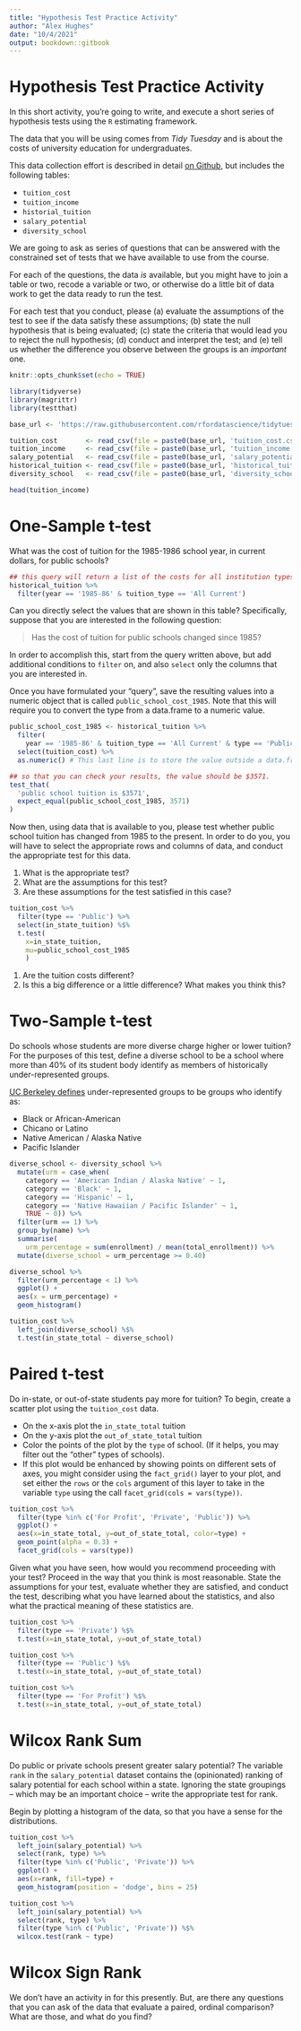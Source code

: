 ```yaml
---
title: "Hypothesis Test Practice Activity"
author: "Alex Hughes"
date: "10/4/2021"
output: bookdown::gitbook
---
```


# Hypothesis Test Practice Activity

In this short activity, you're going to write, and execute a short series of hypothesis tests using the `R` estimating framework. 

The data that you will be using comes from *Tidy Tuesday* and is about the costs of university education for undergraduates. 

This data collection effort is described in detail [on Github](https://github.com/rfordatascience/tidytuesday/blob/master/data/2020/2020-03-10/readme.md#tuition_costcsv), but includes the following tables: 

- `tuition_cost`
- `tuition_income` 
- `historial_tuition` 
- `salary_potential` 
- `diversity_school` 

We are going to ask as series of questions that can be answered with the constrained set of tests that we have available to use from the course. 

For each of the questions, the data *is* available, but you might have to join a table or two, recode a variable or two, or otherwise do a little bit of data work to get the data ready to run the test. 

For each test that you conduct, please (a) evaluate the assumptions of the test to see if the data satisfy these assumptions; (b) state the null hypothesis that is being evaluated; (c) state the criteria that would lead you to reject the null hypothesis; (d) conduct and interpret the test; and (e) tell us whether the difference you observe between the groups is an *important* one. 

```r
knitr::opts_chunk$set(echo = TRUE)
```

```r
library(tidyverse)
library(magrittr)
library(testthat)
```

```r
base_url <- 'https://raw.githubusercontent.com/rfordatascience/tidytuesday/master/data/2020/2020-03-10/'

tuition_cost       <- read_csv(file = paste0(base_url, 'tuition_cost.csv'))
tuition_income     <- read_csv(file = paste0(base_url, 'tuition_income.csv'))
salary_potential   <- read_csv(file = paste0(base_url, 'salary_potential.csv'))
historical_tuition <- read_csv(file = paste0(base_url, 'historical_tuition.csv'))
diversity_school   <- read_csv(file = paste0(base_url, 'diversity_school.csv'))
```
```r
head(tuition_income)
```

# One-Sample t-test 

What was the cost of tuition for the 1985-1986 school year, in current dollars, for public schools? 

```r
## this query will return a list of the costs for all institution types. 
historical_tuition %>% 
  filter(year == '1985-86' & tuition_type == 'All Current')
```

Can you directly select the values that are shown in this table? Specifically, suppose that you are interested in the following question: 

> Has the cost of tuition for public schools changed since 1985? 

In order to accomplish this, start from the query written above, but add additional conditions to `filter` on, and also `select` only the columns that you are interested in. 

Once you have formulated your "query", save the resulting values into a numeric object that is called `public_school_cost_1985`. Note that this will require you to convert the type from a data.frame to a numeric value. 

```r
public_school_cost_1985 <- historical_tuition %>% 
  filter(
    year == '1985-86' & tuition_type == 'All Current' & type == 'Public') %>% 
  select(tuition_cost) %>% 
  as.numeric() # This last line is to store the value outside a data.frame.
```

```r
## so that you can check your results, the value should be $3571.
test_that(
  'public school tuition is $3571', 
  expect_equal(public_school_cost_1985, 3571)
)
```

Now then, using data that is available to you, please test whether public school tuition has changed from 1985 to the present. In order to do you, you will have to select the appropriate rows and columns of data, and conduct the appropriate test for this data. 

1. What is the appropriate test? 
2. What are the assumptions for this test? 
3. Are these assumptions for the test satisfied in this case?

```r
tuition_cost %>% 
  filter(type == 'Public') %>% 
  select(in_state_tuition) %$%
  t.test(
    x=in_state_tuition, 
    mu=public_school_cost_1985
    )
```

1. Are the tuition costs different? 
2. Is this a big difference or a little difference? What makes you think this? 

# Two-Sample t-test 

Do schools whose students are more diverse charge higher or lower tuition? For the purposes of this test, define a diverse school to be a school where more than 40% of its student body identify as members of historically under-represented groups. 

[UC Berkeley defines](https://diversity.berkeley.edu/reports-data/diversity-data-dashboard) under-represented groups to be groups who identify as: 

- Black or African-American 
- Chicano or Latino 
- Native American / Alaska Native 
- Pacific Islander

```r
diverse_school <- diversity_school %>% 
  mutate(urm = case_when(
    category == 'American Indian / Alaska Native' ~ 1, 
    category == 'Black' ~ 1, 
    category == 'Hispanic' ~ 1, 
    category == 'Native Hawaiian / Pacific Islander' ~ 1, 
    TRUE ~ 0)) %>% 
  filter(urm == 1) %>%
  group_by(name) %>% 
  summarise(
    urm_percentage = sum(enrollment) / mean(total_enrollment)) %>% 
  mutate(diverse_school = urm_percentage >= 0.40)
```

```r
diverse_school %>% 
  filter(urm_percentage < 1) %>% 
  ggplot() + 
  aes(x = urm_percentage) + 
  geom_histogram()
```

```r
tuition_cost %>% 
  left_join(diverse_school) %$%
  t.test(in_state_total ~ diverse_school)
```

# Paired t-test 

Do in-state, or out-of-state students pay more for tuition? To begin, create a scatter plot using the `tuition_cost` data. 

- On the x-axis plot the `in_state_total` tuition
- On the y-axis plot the `out_of_state_total` tuition
- Color the points of the plot by the `type` of school. (If it helps, you may filter out the "other" types of schools). 
- If this plot would be enhanced by showing points on different sets of axes, you might consider using the `fact_grid()` layer to your plot, and set either the `rows` or the `cols` argument of this layer to take in the variable `type` using the call `facet_grid(cols = vars(type))`. 

```r
tuition_cost %>% 
  filter(type %in% c('For Profit', 'Private', 'Public')) %>%
  ggplot() +  
  aes(x=in_state_total, y=out_of_state_total, color=type) + 
  geom_point(alpha = 0.3) + 
  facet_grid(cols = vars(type))
```
Given what you have seen, how would you recommend proceeding with your test? Proceed in the way that you think is most reasonable. State the assumptions for your test, evaluate whether they are satisfied, and conduct the test, describing what you have learned about the statistics, and also what the practical meaning of these statistics are. 

```r
tuition_cost %>% 
  filter(type == 'Private') %$% 
  t.test(x=in_state_total, y=out_of_state_total)

tuition_cost %>% 
  filter(type == 'Public') %$%
  t.test(x=in_state_total, y=out_of_state_total)

tuition_cost %>% 
  filter(type == 'For Profit') %$% 
  t.test(x=in_state_total, y=out_of_state_total)
```

# Wilcox Rank Sum 

Do public or private schools present greater salary potential? The variable `rank` in the `salary_potential` dataset contains the (opinionated) ranking of salary potential for each school within a state. Ignoring the state groupings -- which may be an important choice -- write the appropriate test for rank. 

Begin by plotting a histogram of the data, so that you have a sense for the distributions. 

```r
tuition_cost %>% 
  left_join(salary_potential) %>% 
  select(rank, type) %>% 
  filter(type %in% c('Public', 'Private')) %>% 
  ggplot() + 
  aes(x=rank, fill=type) + 
  geom_histogram(position = 'dodge', bins = 25)

```


```r
tuition_cost %>% 
  left_join(salary_potential) %>% 
  select(rank, type) %>% 
  filter(type %in% c('Public', 'Private')) %$% 
  wilcox.test(rank ~ type)
```
# Wilcox Sign Rank 

We don't have an activity in for this presently. But, are there any questions that you can ask of the data that evaluate a paired, ordinal comparison? What are those, and what do you find? 